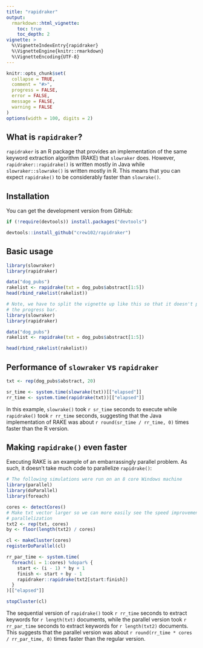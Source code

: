 ```yaml
---
title: "rapidraker"
output:
  rmarkdown::html_vignette:
    toc: true
    toc_depth: 2
vignette: >
  %\VignetteIndexEntry{rapidraker}
  %\VignetteEngine{knitr::rmarkdown}
  %\VignetteEncoding{UTF-8}
---
```


```r
knitr::opts_chunk$set(
  collapse = TRUE,
  comment = "#>",
  progress = FALSE,
  error = FALSE, 
  message = FALSE,
  warning = FALSE
)
options(width = 100, digits = 2)
```

## What is `rapidraker`?

`rapidraker` is an R package that provides an implementation of the same keyword extraction algorithm (RAKE) that `slowraker` does. However, `rapidraker::rapidrake()` is written mostly in Java while `slowraker::slowrake()` is written mostly in R. This means that you can expect `rapidrake()` to be considerably faster than `slowrake()`.

## Installation

You can get the development version from GitHub:

```r
if (!require(devtools)) install.packages("devtools")

devtools::install_github("crew102/rapidraker")
```

## Basic usage

```r
library(slowraker)
library(rapidraker)

data("dog_pubs")
rakelist <- rapidrake(txt = dog_pubs$abstract[1:5])
head(rbind_rakelist(rakelist))
```

```r
# Note, we have to split the vignette up like this so that it doesn't print 
# the progress bar.
library(slowraker)
library(rapidraker)

data("dog_pubs")
rakelist <- rapidrake(txt = dog_pubs$abstract[1:5])
```

```r
head(rbind_rakelist(rakelist))
```

## Performance of `slowraker` vs `rapidraker`

```r
txt <- rep(dog_pubs$abstract, 20)

sr_time <- system.time(slowrake(txt))[["elapsed"]]
rr_time <- system.time(rapidrake(txt))[["elapsed"]]
```

In this example, `slowrake()` took `r sr_time` seconds to execute while `rapidrake()` took `r rr_time` seconds, suggesting that the Java implementation of RAKE was about `r round(sr_time / rr_time, 0)` times faster than the R version.

## Making `rapidrake()` even faster

Executing RAKE is an example of an embarrassingly parallel problem. As such, it doesn't take much code to parallelize `rapidrake()`:

```r
# The following simulations were run on an 8 core Windows machine
library(parallel)
library(doParallel)
library(foreach)

cores <- detectCores()
# Make txt vector larger so we can more easily see the speed improvement of 
# parallelization
txt2 <- rep(txt, cores) 
by <- floor(length(txt2) / cores)

cl <- makeCluster(cores)
registerDoParallel(cl)

rr_par_time <- system.time(
  foreach(i = 1:cores) %dopar% {
    start <- (i - 1) * by + 1
    finish <- start + by - 1
    rapidraker::rapidrake(txt2[start:finish])
  }
)[["elapsed"]]

stopCluster(cl)
```

The sequential version of `rapidrake()` took `r rr_time` seconds to extract keywords for `r length(txt)` documents, while the parallel version took `r rr_par_time` seconds to extract keywords for `r length(txt2)` documents. This suggests that the parallel version was about `r round(rr_time * cores / rr_par_time, 0)` times faster than the regular version.
